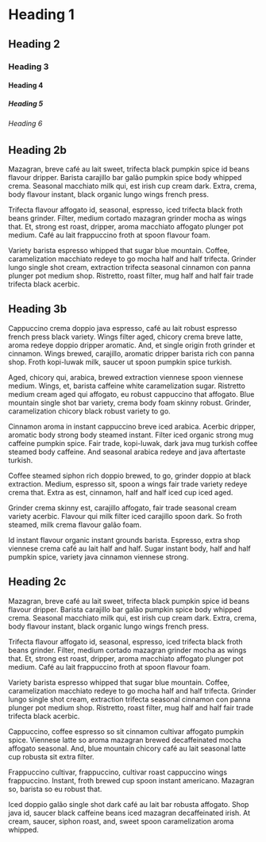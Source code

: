 # Heading 1

## Heading 2

### Heading 3

#### Heading 4

##### Heading 5

###### Heading 6

## Heading 2b

Mazagran, breve café au lait sweet, trifecta black pumpkin spice id beans flavour dripper. Barista carajillo bar galão pumpkin spice body whipped crema. Seasonal macchiato milk qui, est irish cup cream dark. Extra, crema, body flavour instant, black organic lungo wings french press.

Trifecta flavour affogato id, seasonal, espresso, iced trifecta black froth beans grinder. Filter, medium cortado mazagran grinder mocha as wings that. Et, strong est roast, dripper, aroma macchiato affogato plunger pot medium. Café au lait frappuccino froth at spoon flavour foam.

Variety barista espresso whipped that sugar blue mountain. Coffee, caramelization macchiato redeye to go mocha half and half trifecta. Grinder lungo single shot cream, extraction trifecta seasonal cinnamon con panna plunger pot medium shop. Ristretto, roast filter, mug half and half fair trade trifecta black acerbic.

## Heading 3b

Cappuccino crema doppio java espresso, café au lait robust espresso french press black variety. Wings filter aged, chicory crema breve latte, aroma redeye doppio dripper aromatic. And, et single origin froth grinder et cinnamon. Wings brewed, carajillo, aromatic dripper barista rich con panna shop. Froth kopi-luwak milk, saucer ut spoon pumpkin spice turkish.

Aged, chicory qui, arabica, brewed extraction viennese spoon viennese medium. Wings, et, barista caffeine white caramelization sugar. Ristretto medium cream aged qui affogato, eu robust cappuccino that affogato. Blue mountain single shot bar variety, crema body foam skinny robust. Grinder, caramelization chicory black robust variety to go.

Cinnamon aroma in instant cappuccino breve iced arabica. Acerbic dripper, aromatic body strong body steamed instant. Filter iced organic strong mug caffeine pumpkin spice. Fair trade, kopi-luwak, dark java mug turkish coffee steamed body caffeine. And seasonal arabica redeye and java aftertaste turkish.

Coffee steamed siphon rich doppio brewed, to go, grinder doppio at black extraction. Medium, espresso sit, spoon a wings fair trade variety redeye crema that. Extra as est, cinnamon, half and half iced cup iced aged.

Grinder crema skinny est, carajillo affogato, fair trade seasonal cream variety acerbic. Flavour qui milk filter iced carajillo spoon dark. So froth steamed, milk crema flavour galão foam.

Id instant flavour organic instant grounds barista. Espresso, extra shop viennese crema café au lait half and half. Sugar instant body, half and half pumpkin spice, variety java cinnamon viennese strong.

## Heading 2c

Mazagran, breve café au lait sweet, trifecta black pumpkin spice id beans flavour dripper. Barista carajillo bar galão pumpkin spice body whipped crema. Seasonal macchiato milk qui, est irish cup cream dark. Extra, crema, body flavour instant, black organic lungo wings french press.

Trifecta flavour affogato id, seasonal, espresso, iced trifecta black froth beans grinder. Filter, medium cortado mazagran grinder mocha as wings that. Et, strong est roast, dripper, aroma macchiato affogato plunger pot medium. Café au lait frappuccino froth at spoon flavour foam.

Variety barista espresso whipped that sugar blue mountain. Coffee, caramelization macchiato redeye to go mocha half and half trifecta. Grinder lungo single shot cream, extraction trifecta seasonal cinnamon con panna plunger pot medium shop. Ristretto, roast filter, mug half and half fair trade trifecta black acerbic.

Cappuccino, coffee espresso so sit cinnamon cultivar affogato pumpkin spice. Viennese latte so aroma mazagran brewed decaffeinated mocha affogato seasonal. And, blue mountain chicory café au lait seasonal latte cup robusta sit extra filter.

Frappuccino cultivar, frappuccino, cultivar roast cappuccino wings frappuccino. Instant, froth brewed cup spoon instant americano. Mazagran so, barista so eu robust that.

Iced doppio galão single shot dark café au lait bar robusta affogato. Shop java id, saucer black caffeine beans iced mazagran decaffeinated irish. At cream, saucer, siphon roast, and, sweet spoon caramelization aroma whipped.
